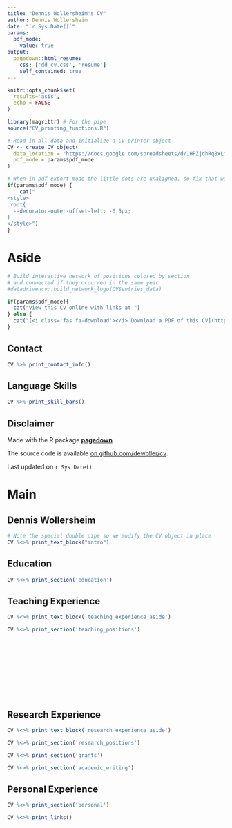 ```yaml
---
title: "Dennis Wollersheim's CV"
author: Dennis Wollersheim
date: "`r Sys.Date()`"
params:
  pdf_mode:
    value: true
output:
  pagedown::html_resume:
    css: ['dd_cv.css', 'resume']
    self_contained: true
---
```


```r
knitr::opts_chunk$set(
  results='asis', 
  echo = FALSE
)

library(magrittr) # For the pipe
source("CV_printing_functions.R")

# Read in all data and initialize a CV printer object
CV <- create_CV_object(
  data_location = "https://docs.google.com/spreadsheets/d/1HPZjdhRq8xLfsWQI2AJXZ_ytuWiEktI93Rg_qz_85a4/edit?usp=sharing",  
  pdf_mode = params$pdf_mode
)

```


```r
# When in pdf export mode the little dots are unaligned, so fix that with some conditional CSS.
if(params$pdf_mode) {
    cat("
<style>
:root{
  --decorator-outer-offset-left: -6.5px;
}
</style>")
}
```


Aside
================================================================================

```r
# Build interactive network of positions colored by section
# and connected if they occurred in the same year
#datadrivencv::build_network_logo(CV$entries_data)
```


```r
if(params$pdf_mode){
  cat("View this CV online with links at ")
} else {
  cat("[<i class='fas fa-download'></i> Download a PDF of this CV](https://github.com/dewoller/cv/raw/master/dewoller_cv.pdf)")
}
```

Contact {#contact}
--------------------------------------------------------------------------------

```r
CV %>% print_contact_info()
```



Language Skills {#skills}
--------------------------------------------------------------------------------

```r
CV %>% print_skill_bars()
```



Disclaimer {#disclaimer}
--------------------------------------------------------------------------------

Made with the R package [**pagedown**](https://github.com/rstudio/pagedown). 

The source code is available [on github.com/dewoller/cv](https://github.com/dewoller/cv).

Last updated on `r Sys.Date()`.



Main
================================================================================

Dennis Wollersheim {#title}
--------------------------------------------------------------------------------

```r
# Note the special double pipe so we modify the CV object in place
CV %<>% print_text_block("intro") 
```


Education {data-icon=graduation-cap data-concise=true}
--------------------------------------------------------------------------------

```r
CV %<>% print_section('education')
```


Teaching Experience {data-icon=chalkboard-teacher}
--------------------------------------------------------------------------------

::: aside
```r
CV %<>% print_text_block('teaching_experience_aside')
```
:::

```r
CV %<>% print_section('teaching_positions')
```
<br/>
<br/>
<br/>

<br/>
<br/>
<br/>
<br/>

Research Experience {data-icon=laptop}
--------------------------------------------------------------------------------

::: aside
```r
CV %<>% print_text_block('research_experience_aside')
```
:::

```r
CV %<>% print_section('research_positions')
```

```r
CV %<>% print_section('grants')
```

```r
CV %<>% print_section('academic_writing')
```




Personal Experience {data-icon=chalkboard-teacher}
--------------------------------------------------------------------------------

```r
CV %<>% print_section('personal')
```


```r
CV %<>% print_links()
```

